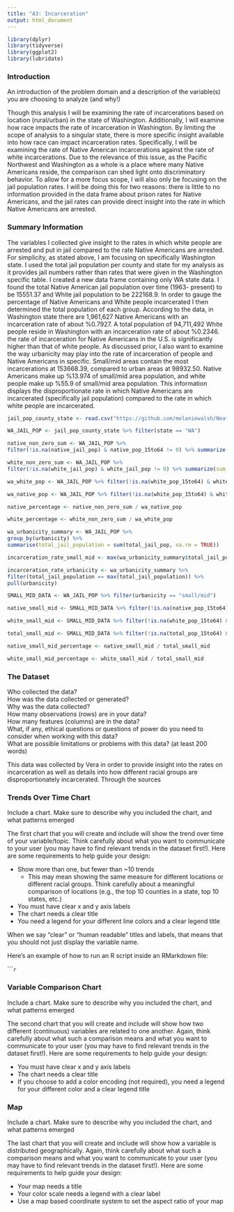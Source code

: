 ```yaml
---
title: "A3: Incarceration"
output: html_document
---
```

```r
library(dplyr)
library(tidyverse)
library(ggplot2)
library(lubridate)
```

### Introduction

An introduction of the problem domain and a description of the variable(s) you are choosing to analyze (and why!)

Though this analysis I will be examining the rate of incarcerations based on location (rural/urban) in the state of Washington. Additionally, I will examine how race impacts the rate of incarceration in Washington. By limiting the scope of analysis to a singular state, there is more specific insight available into how race can impact incarceration rates. Specifically, I will be examining the rate of Native American incarcerations against the rate of white incarcerations. Due to the relevance of this issue, as the Pacific Northwest and Washington as a whole is a place where many Native Americans reside, the comparison can shed light onto discriminatory behavior. To allow for a more focus scope, I will also only be focusing on the jail population rates. I will be doing this for two reasons: there is little to no information provided in the data frame about prison rates for Native Americans, and the jail rates can provide direct insight into the rate in which Native Americans are arrested. 

### Summary Information

The variables I collected give insight to the rates in which white people are arrested and put in jail compared to the rate Native Americans are arrested. For simplicity, as stated above, I am focusing on specifically Washington state. I used the total jail population per county and state for my analysis as it provides jail numbers rather than rates that were given in the Washington specific table. I created a new data frame containing only WA state data. I found the total Native American jail population over time (1963- present) to be 15551.37 and White jail population to be 222168.9. In order to gauge the percentage of Native Americans and White people incarcerated I then determined the total population of each group. According to the data, in Washington state there are 1,961,627 Native Americans with an incarceration rate of about %0.7927. A total population of 94,711,492 White people reside in Washington with an incarceration rate of about %0.2346. the rate of incarceration for Native Americans in the U.S. is significantly higher than that of white people. As discussed prior, I also want to examine the way urbanicity may play into the rate of incarceration of people and Native Americans in specific. Small/mid areas contain the most incarcerations at 153668.39, compared to urban areas at 98932.50. Native Americans make up %13.974 of small/mid area population, and white people make up %55.9 of small/mid area population. This information displays the disproportionate rate in which Native Americans are incarcerated (specifically jail population) compared to the rate in which white people are incarcerated.  

```r

jail_pop_county_state <- read.csv("https://github.com/melaniewalsh/Neat-Datasets/blob/main/us-jail-pop.csv?raw=true")

WA_JAIL_POP <- jail_pop_county_state %>% filter(state == "WA")

native_non_zero_sum <- WA_JAIL_POP %>% 
filter(!is.na(native_jail_pop) & native_pop_15to64 != 0) %>% summarize(sum_native_jail_pop = sum(native_jail_pop))

white_non_zero_sum <- WA_JAIL_POP %>% 
filter(!is.na(white_jail_pop) & white_jail_pop != 0) %>% summarize(sum_white_jail_pop = sum(white_jail_pop))

wa_white_pop <- WA_JAIL_POP %>% filter(!is.na(white_pop_15to64) & white_pop_15to64 != 0) %>% summarise(sum_white_pop = sum(white_pop_15to64))

wa_native_pop <- WA_JAIL_POP %>% filter(!is.na(white_pop_15to64) & white_pop_15to64 != 0) %>% summarise(sum_white_pop = sum(white_pop_15to64))

native_percentage <- native_non_zero_sum / wa_native_pop

white_percentage <- white_non_zero_sum / wa_white_pop

wa_urbanicity_summary <- WA_JAIL_POP %>%
group_by(urbanicity) %>%
summarise(total_jail_population = sum(total_jail_pop, na.rm = TRUE))

incarceration_rate_small_mid <- max(wa_urbanicity_summary$total_jail_population) 

incarceration_rate_urbanicity <- wa_urbanicity_summary %>%
filter(total_jail_population == max(total_jail_population)) %>%
pull(urbanicity)

SMALL_MID_DATA <- WA_JAIL_POP %>% filter(urbanicity == "small/mid")

native_small_mid <- SMALL_MID_DATA %>% filter(!is.na(native_pop_15to64) & native_pop_15to64 != 0) %>% summarise(native_pop_small_mid = sum(native_pop_15to64))

white_small_mid <- SMALL_MID_DATA %>% filter(!is.na(white_pop_15to64) & white_pop_15to64 != 0) %>% summarise(white_pop_small_mid = sum(white_pop_15to64))

total_small_mid <- SMALL_MID_DATA %>% filter(!is.na(total_pop_15to64) & total_pop_15to64 != 0) %>% summarise(total_pop_small_mid = sum(total_pop_15to64))

native_small_mid_percentage <- native_small_mid / total_small_mid

white_small_mid_percentage <- white_small_mid / total_small_mid
```

### The Dataset

Who collected the data?  
How was the data collected or generated?  
Why was the data collected?  
How many observations (rows) are in your data?  
How many features (columns) are in the data?  
What, if any, ethical questions or questions of power do you need to consider when working with this data?  
What are possible limitations or problems with this data?   (at least 200 words)

This data was collected by Vera in order to provide insight into the rates on incarceration as well as details into how different racial groups are disproportionately incarcerated. Through the sources 

### Trends Over Time Chart

Include a chart. Make sure to describe why you included the chart, and what patterns emerged

The first chart that you will create and include will show the trend over time of your variable/topic. Think carefully about what you want to communicate to your user (you may have to find relevant trends in the dataset first!). Here are some requirements to help guide your design:

- Show more than one, but fewer than ~10 trends
  - This may mean showing the same measure for different locations or different racial groups. Think carefully about a meaningful comparison of locations (e.g., the top 10 counties in a state, top 10 states, etc.)
- You must have clear x and y axis labels
- The chart needs a clear title 
- You need a legend for your different line colors and a clear legend title

When we say "clear" or "human readable" titles and labels, that means that you should not just display the variable name.

Here's an example of how to run an R script inside an RMarkdown file:

``````r
```

### Variable Comparison Chart

Include a chart. Make sure to describe why you included the chart, and what patterns emerged

The second chart that you will create and include will show how two different (continuous) variables are related to one another. Again, think carefully about what such a comparison means and what you want to communicate to your user (you may have to find relevant trends in the dataset first!). Here are some requirements to help guide your design:

- You must have clear x and y axis labels
- The chart needs a clear title 
- If you choose to add a color encoding (not required), you need a legend for your different color and a clear legend title

### Map

Include a chart. Make sure to describe why you included the chart, and what patterns emerged

The last chart that you will create and include will show how a variable is distributed geographically. Again, think carefully about what such a comparison means and what you want to communicate to your user (you may have to find relevant trends in the dataset first!). Here are some requirements to help guide your design:

- Your map needs a title
- Your color scale needs a legend with a clear label
- Use a map based coordinate system to set the aspect ratio of your map


